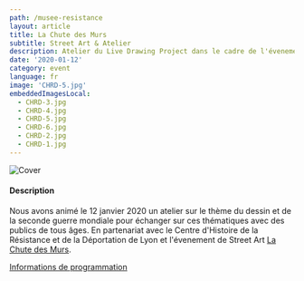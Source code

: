 ```yaml
---
path: /musee-resistance
layout: article
title: La Chute des Murs
subtitle: Street Art & Atelier
description: Atelier du Live Drawing Project dans le cadre de l'évenement La Chute du Mur au Musée de la Resistance à Lyon, France
date: '2020-01-12'
category: event
language: fr
image: 'CHRD-5.jpg'
embeddedImagesLocal:
  - CHRD-3.jpg
  - CHRD-4.jpg
  - CHRD-5.jpg
  - CHRD-6.jpg
  - CHRD-2.jpg
  - CHRD-1.jpg
---
```


![Cover](cover.jpg)

#### Description

Nous avons animé le 12 janvier 2020 un atelier sur le thème du dessin et de la seconde guerre mondiale pour échanger sur ces thématiques avec des publics de tous âges. En partenariat avec le Centre d'Histoire de la Résistance et de la Déportation de Lyon et l'évenement de Street Art [La Chute des Murs](//www.facebook.com/events/391944598374055/).

[Informations de programmation](https://www.lyon.fr/evenement/exposition/la-chute-des-murs)

<ImageGrid props={props} />
